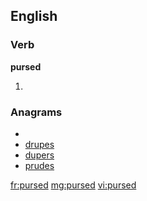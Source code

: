 ==English==

===Verb===
'''pursed'''

# {{past of|[[purse]]}}

===Anagrams===
* {{alphagram|deprsu}}
* [[drupes#English|drupes]]
* [[dupers#English|dupers]]
* [[prudes#English|prudes]]

[[fr:pursed]]
[[mg:pursed]]
[[vi:pursed]]